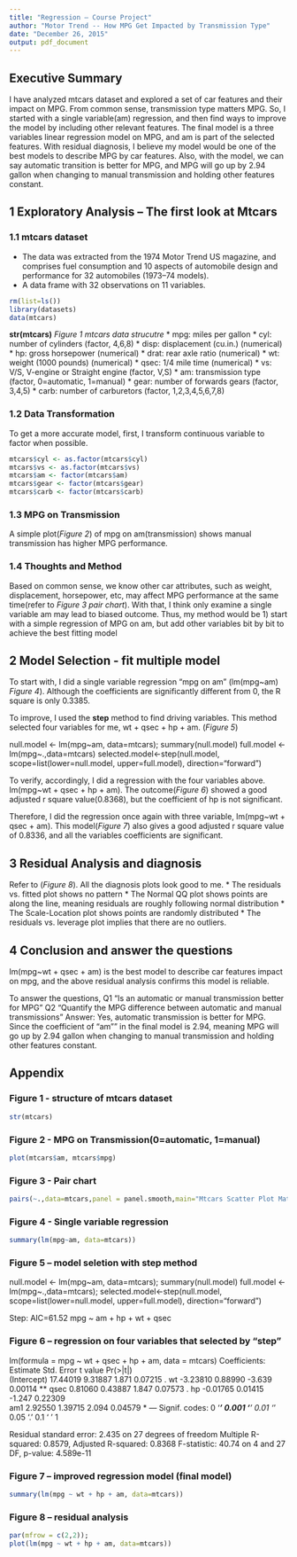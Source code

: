 ```yaml
---
title: "Regression — Course Project"
author: "Motor Trend -- How MPG Get Impacted by Transmission Type"
date: "December 26, 2015"
output: pdf_document
---
```

## Executive Summary
I have analyzed mtcars dataset and explored a set of car features and their impact on MPG. From common sense, transmission type matters MPG. So, I started with a single variable(am) regression, and then find ways to improve the model by including other relevant features. The final model is a three variables linear regression model on MPG, and am is part of the selected features. With residual diagnosis, I believe my model would be one of the best models to describe MPG by car features. Also, with the model, we can say automatic transition is better for MPG, and MPG will go up by 2.94 gallon when changing to manual transmission and holding other features constant.

## 1 Exploratory Analysis -- The first look at Mtcars
### 1.1 mtcars dataset
* The data was extracted from the 1974 Motor Trend US magazine, and comprises fuel consumption and 10 aspects of automobile design and performance for 32 automobiles (1973–74 models).
* A data frame with 32 observations on 11 variables.
```r
rm(list=ls())
library(datasets)
data(mtcars)
```

**str(mtcars)**  *Figure 1 mtcars data strucutre*
* mpg: miles per gallon
* cyl: number of cylinders (factor, 4,6,8)
* disp: displacement (cu.in.) (numerical)
* hp: gross horsepower (numerical)
* drat: rear axle ratio (numerical)
* wt: weight (1000 pounds) (numerical)
* qsec: 1/4 mile time (numerical)
* vs: V/S, V-engine or Straight engine (factor, V,S)
* am: transmission type (factor, 0=automatic, 1=manual)
* gear: number of forwards gears (factor, 3,4,5)
* carb: number of carburetors (factor, 1,2,3,4,5,6,7,8)

### 1.2 Data Transformation
To get a more accurate model, first, I transform continuous variable to factor when possible.
```r
mtcars$cyl <- as.factor(mtcars$cyl)
mtcars$vs <- as.factor(mtcars$vs)
mtcars$am <- factor(mtcars$am)
mtcars$gear <- factor(mtcars$gear)
mtcars$carb <- factor(mtcars$carb)
```

### 1.3 MPG on Transmission 
A simple plot(*Figure 2*) of mpg on am(transmission) shows manual transmission has higher MPG performance. 

### 1.4 Thoughts and Method
Based on common sense, we know other car attributes, such as weight, displacement, horsepower, etc, may affect MPG performance at the same time(refer to *Figure 3 pair chart*). With that, I think only examine a single variable am may lead to biased outcome. Thus, my method would be 1) start with a simple regression of MPG on am, but add other variables bit by bit to achieve the best fitting model   

## 2 Model Selection -  fit multiple model
To start with, I did a single variable regression "mpg on am" (lm(mpg~am) *Figure 4*). Although the coefficients are significantly different from 0, the R square is only 0.3385. 

To improve, I used the **step** method to find driving variables. This method selected four variables for me, wt + qsec + hp + am. (*Figure 5*)

null.model <- lm(mpg~am, data=mtcars); summary(null.model)
full.model <- lm(mpg~.,data=mtcars)
selected.model<-step(null.model, scope=list(lower=null.model, upper=full.model), direction="forward")

To verify, accordingly, I did a regression with the four variables above. lm(mpg~wt + qsec + hp + am). The outcome(*Figure 6*) showed a good adjusted r square value(0.8368), but the coefficient of hp is not significant. 

Therefore, I did the regression once again with three variable, lm(mpg~wt + qsec + am). This model(*Figure 7*) also gives a good adjusted r square value of 0.8336, and all the variables coefficients are significant. 

## 3 Residual Analysis and diagnosis
Refer to (*Figure 8*). All the diagnosis plots look good to me.
* The residuals vs. fitted plot shows no pattern
* The Normal QQ plot shows points are along the line, meaning residuals are roughly following normal distribution
* The Scale-Location plot shows points are randomly distributed
* The residuals vs. leverage plot implies that there are no outliers.


## 4 Conclusion and answer the questions
lm(mpg~wt + qsec + am) is the best model to describe car features impact on mpg, and the above residual analysis confirms this model is reliable.

To answer the questions,
Q1 “Is an automatic or manual transmission better for MPG”
Q2 "Quantify the MPG difference between automatic and manual transmissions"
Answer: Yes, automatic transmission is better for MPG. Since the coefficient of "am"" in the final model is 2.94, meaning MPG will go up by 2.94 gallon when changing to manual transmission and holding other features constant.


## Appendix
### Figure 1 - structure of mtcars dataset
```r
str(mtcars)
```
### Figure 2 - MPG on Transmission(0=automatic, 1=manual)
```r
plot(mtcars$am, mtcars$mpg)
```

### Figure 3 - Pair chart 
```r
pairs(~.,data=mtcars,panel = panel.smooth,main="Mtcars Scatter Plot Matrix")
```

### Figure 4 - Single variable regression  
```r
summary(lm(mpg~am, data=mtcars))
```

### Figure 5 -- model seletion with step method
null.model <- lm(mpg~am, data=mtcars); summary(null.model)
full.model <- lm(mpg~.,data=mtcars);
selected.model<-step(null.model, scope=list(lower=null.model, upper=full.model), direction="forward")

Step:  AIC=61.52
mpg ~ am + hp + wt + qsec

### Figure 6 -- regression on four variables that selected by "step"
lm(formula = mpg ~ wt + qsec + hp + am, data = mtcars)
Coefficients:
            Estimate Std. Error t value Pr(>|t|)   
(Intercept) 17.44019    9.31887   1.871  0.07215 . 
wt          -3.23810    0.88990  -3.639  0.00114 **
qsec         0.81060    0.43887   1.847  0.07573 . 
hp          -0.01765    0.01415  -1.247  0.22309   
am1          2.92550    1.39715   2.094  0.04579 * 
---
Signif. codes:  0 ‘***’ 0.001 ‘**’ 0.01 ‘*’ 0.05 ‘.’ 0.1 ‘ ’ 1

Residual standard error: 2.435 on 27 degrees of freedom
Multiple R-squared:  0.8579,	Adjusted R-squared:  0.8368 
F-statistic: 40.74 on 4 and 27 DF,  p-value: 4.589e-11


### Figure 7 -- improved regression model (final model)
```r
summary(lm(mpg ~ wt + hp + am, data=mtcars))
```
### Figure 8 -- residual analysis
```r
par(mfrow = c(2,2));
plot(lm(mpg ~ wt + hp + am, data=mtcars))
```

